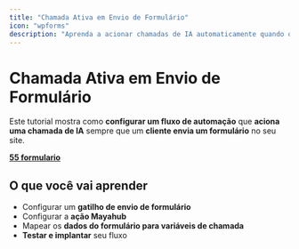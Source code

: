 ```yaml
---
title: "Chamada Ativa em Envio de Formulário"
icon: "wpforms"
description: "Aprenda a acionar chamadas de IA automaticamente quando os clientes enviarem um formulário "
---
```


# Chamada Ativa em Envio de Formulário

Este tutorial mostra como **configurar um fluxo de automação** que **aciona uma chamada de IA** sempre que um **cliente envia um formulário** no seu site.

**<u>55 formulario</u>**

## **O que você vai aprender**

- Configurar um **gatilho de envio de formulário**
- Configurar a **ação Mayahub**
- Mapear os **dados do formulário para variáveis de chamada**
- **Testar e implantar** seu fluxo